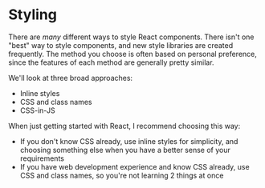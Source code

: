 # Styling

There are _many_ different ways to style React components. There isn't one "best" way to style components, and new style libraries are created frequently. The method you choose is often based on personal preference, since the features of each method are generally pretty similar.

We'll look at three broad approaches:

- Inline styles
- CSS and class names
- CSS-in-JS

When just getting started with React, I recommend choosing this way:

- If you don't know CSS already, use inline styles for simplicity, and choosing something else when you have a better sense of your requirements
- If you have web development experience and know CSS already, use CSS and class names, so you're not learning 2 things at once

